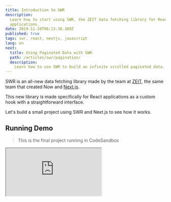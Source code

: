 ```yaml
---
title: Introduction to SWR
description:
  Learn how to start using SWR, the ZEIT data fetching library for React
  applications.
date: 2019-11-20T06:13:30.309Z
published: true
tags: swr, react, nextjs, javascript
lang: en
next:
  title: Using Paginated Data with SWR
  path: /articles/swr/pagination/
  description:
    Learn how to use SWR to build an infinite scrolled paginated data.
---
```


SWR is an all-new data fetching library made by the team at
[ZEIT](https://zeit.co), the same team that created Now and
[Next.js](https://nextjs.org/).

This new library is made specifically for React applications as a custom hook
with a straightforward interface.

Let's build a small project using SWR and Next.js to see how it works.

## Running Demo

> This is the final project running in CodeSandbox

<iframe
  src="https://codesandbox.io/embed/hello-world-l6zmc?fontsize=14&hidenavigation=1&theme=light&view=preview"
  style={{
    width: "100%",
    height: 500,
    border: 0,
    borderRadius: 4,
    overflow: "hidden "
  }}
  title="Introduction to SWR"
  allow="geolocation; microphone; camera; midi; vr; accelerometer; gyroscope; payment; ambient-light-sensor; encrypted-media; usb"
  sandbox="allow-modals allow-forms allow-popups allow-scripts allow-same-origin"
/>

## Setup Project

First, let's create the project.

```sh
npx create-next-app
```

This will give us a basic Next.js application after writing the name we want for
it.

Now let's install SWR and `isomorphic-unfetch`, this one will help us do the
fetch.

```sh
yarn add swr isomorphic-unfetch
```

And that's all if we run our project with `yarn dev` we will already have a page
with some components, we could safely delete them since we are not going to use
them.

## The API

The API we will consume in our application is [Pokeapi](https://pokeapi.co/),
this free API will give use endpoints to get information about different
Pokémon.

### The Initial Page

Let's start coding, first, we need to create a file `pages/index.js` where we
will export a React component, this will be our home page.

```js
import Head from "next/head";
import useSWR from "swr";
import fetcher from "../lib/fetcher";

function HomePage() {
  const { data } = useSWR("https://pokeapi.co/api/v2/pokemon", fetcher);

  if (!data) return <h1>Loading...</h1>;
  const { results } = data;

  return (
    <>
      <Head>
        <link
          href="https://unpkg.com/tailwindcss@^1.0/dist/tailwind.min.css"
          rel="stylesheet"
        />
      </Head>

      <section className="container mx-auto">
        <div className="-mx-2 flex flex-wrap">
          <article key={result.name}>{result.name}</article>
        </div>
      </section>
    </>
  );
}

export default HomePage;
```

> Note: We are using Tailwind here to have some basic styles, this is not the
> best way to load Tailwind in a real-world application.

### Fetcher

Our `fetcher` above is a simple module that will run the `fetch` and reply with
the JSON data instead of the HTTP response.

```js
import fetch from "isomorphic-unfetch";

function fetcher(...args) {
  return fetch(...args).then(response => response.json());
}

export default fetcher;
```

## A Better List of Pokémon

With this we have a list of the first 20 Pokémon names, let's create a new
component to show more information about each one.

```js
import fetcher from "../lib/fetcher";
import useSWR from "swr";

function PokemonShort({ name }) {
  const { data } = useSWR(`https://pokeapi.co/api/v2/pokemon/${name}`, fetcher);

  return (
    <div className="my-5 p-2 w-1/3">
      <article className="shadow p-5 relative">
        <h2 className="font-bold text-xl capitalize">{name}</h2>
        {data ? (
          <>
            <div className="absolute top-0 right-0">
              <img src={data.sprites.front_default} />
            </div>
            <ul>
              <li>
                <strong>Weight</strong>: {data.weight}
              </li>
              <li>
                <strong>Height</strong>: {data.height}
              </li>
            </ul>
            <br />
            <h3 className="font-bold text-lg">Stats</h3>
            <ul className="flex justify-start items-baseline flex-wrap">
              {data.stats.map(stat => (
                <li key={stat.stat.name} className="w-3/6">
                  <strong className="capitalize">{stat.stat.name}</strong>:{" "}
                  {stat.base_stat}
                </li>
              ))}
            </ul>
          </>
        ) : (
          <p className="font-bold text-l capitalize">Loading {name}...</p>
        )}
      </article>
    </div>
  );
}

export default PokemonShort;
```

Here we will show the Pokémon name since the beginning and only show the loading
text until we have the stats, measures and sprite URL.

Now on our HomePage, we need to import and use `PokemonShort`.

```js
import Head from "next/head";
import useSWR from "swr";
import fetcher from "../lib/fetcher";
import PokemonShort from "../components/pokemon-short";

function HomePage() {
  const { data } = useSWR("https://pokeapi.co/api/v2/pokemon", fetcher);

  if (!data) return <h1>Loading...</h1>;
  const { results } = data;

  return (
    <>
      <Head>
        <link
          href="https://unpkg.com/tailwindcss@^1.0/dist/tailwind.min.css"
          rel="stylesheet"
        />
      </Head>
      <section className="container mx-auto">
        <div className="-mx-2 flex flex-wrap">
          {results.map(result => (
            <PokemonShort key={result.name} name={result.name} />
          ))}
        </div>
      </section>
    </>
  );
}

export default HomePage;
```

Now we should see a list of cards with the data of each Pokémon.

![Our Next.js + SWR Pokedex Application](/static/articles/swr/intro.png "Our Next.js + SWR Pokedex Application")

With this, we saw how to use SWR to fetch a list of data and then render a
component per item and fetch more data inside them.

In future articles, I will continue working on this application and add more
features.
